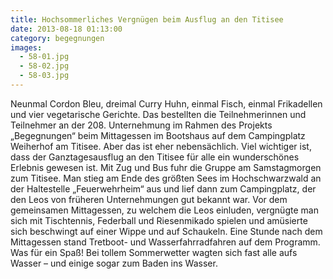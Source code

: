 ```yaml
---
title: Hochsommerliches Vergnügen beim Ausflug an den Titisee
date: 2013-08-18 01:13:00
category: begegnungen
images:
  - 58-01.jpg
  - 58-02.jpg
  - 58-03.jpg
---
```


Neunmal Cordon Bleu, dreimal Curry Huhn, einmal Fisch, einmal Frikadellen und vier vegetarische Gerichte. Das bestellten die Teilnehmerinnen und Teilnehmer an der 208. Unternehmung im Rahmen des Projekts „Begegnungen“ beim Mittagessen im Bootshaus auf dem Campingplatz Weiherhof am Titisee. Aber das ist eher nebensächlich. Viel wichtiger ist, dass der Ganztagesausflug an den Titisee für alle ein wunderschönes Erlebnis gewesen ist. Mit Zug und Bus fuhr die Gruppe am Samstagmorgen zum Titisee. Man stieg am Ende des größten Sees im Hochschwarzwald an der Haltestelle „Feuerwehrheim“ aus und lief dann zum Campingplatz, der den Leos von früheren Unternehmungen gut bekannt war. Vor dem gemeinsamen Mittagessen, zu welchem die Leos einluden, vergnügte man sich mit Tischtennis, Federball und Riesenmikado spielen und amüsierte sich beschwingt auf einer Wippe und auf Schaukeln.
Eine Stunde nach dem Mittagessen stand Tretboot- und Wasserfahrradfahren auf dem Programm. Was für ein Spaß! Bei tollem Sommerwetter wagten sich fast alle aufs Wasser – und einige sogar zum Baden ins Wasser.
